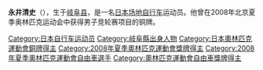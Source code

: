 {{MedalTableTop}}
{{MedalSport|[[場地單車賽|場地單車賽]]}}
{{MedalCountry|{{JPN}}}}
{{MedalCompetition|[[奧林匹克運動會|奧林匹克運動會]]}}
{{MedalBronze|[[2008年夏季奧林匹克運動會|2008年北京]]|[[2008年夏季奧林匹克運動會自行車比賽|競輪]]}}
{{MedalBottom}}

{{japanese|japanese=永井清史|kana=ながい きよふみ|romaji=Nagai Kiyofumi}}

'''永井清史'''（{{bd|1983年|5月18日|||Nagai Kiyofumi}}），生于[[岐阜县|岐阜县]]，是一名[[日本|日本]][[场地自行车|场地自行车]]运动员。他曾在2008年北京夏季奥林匹克运动会中获得男子竞轮赛项目的铜牌。

{{Japan-sport-bio-stub}}

{{DEFAULTSORT:Nagai Kiyofumi}}
[[Category:日本自行车运动员|Category:日本自行车运动员]]
[[Category:岐阜縣出身人物|Category:岐阜縣出身人物]]
[[Category:日本奧林匹克運動會銅牌得主|Category:日本奧林匹克運動會銅牌得主]]
[[Category:2008年夏季奧林匹克運動會獎牌得主|Category:2008年夏季奧林匹克運動會獎牌得主]]
[[Category:2008年夏季奧林匹克運動會自由車選手|Category:2008年夏季奧林匹克運動會自由車選手]]
[[Category:奧林匹克運動會自由車獎牌得主|Category:奧林匹克運動會自由車獎牌得主]]